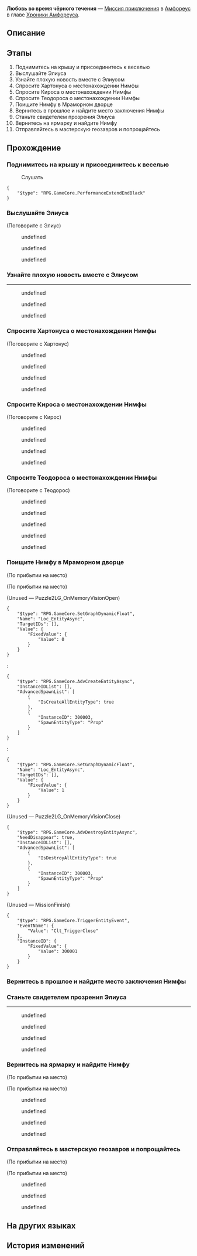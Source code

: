 {{Дополнить|Диалоги.}}
{{Миссия Инфобокс
|id              = 5000407
|Название        = 
|Изображение     = Миссия Освоения Любовь во время чёрного течения.png
|Тип             = Миссия приключения
|События         = 
|Глава           = Хроники Амфореуса
|Условия         = Завершена [[Миссия Освоения]] ''[[О серебряная колесница, мчись на тёмные земли]]''
|Персонажи       = Афрея; Кирос; Нимфа; Первопроходец; Подручный аристократа; Теодорос; Хартонус; Элиус
|СтартЛокация    = Вечный священный город Охема
|Мир             = Амфореус
|Локации         = Вечный священный город Охема
|Предыдущая      = 
|Следующая       = 
|Награды         = Звёздный нефрит*10; Конденсированный эфир*2; Letters with Nympha*1 { text = Переписка с Нимфой }; Кредиты*5 000
}}
'''Любовь во время чёрного течения''' — [[Миссия приключения]] в [[Амфореус]] в главе [[Хроники Амфореуса]].

==Описание==
{{Описание|<!--официальное описание из Перекрёстка судеб-->}}

==Этапы==
# Поднимитесь на крышу и присоединитесь к веселью
# Выслушайте Элиуса
# Узнайте плохую новость вместе с Элиусом
# Спросите Хартонуса о местонахождении Нимфы
# Спросите Кироса о местонахождении Нимфы
# Спросите Теодороса о местонахождении Нимфы
# Поищите Нимфу в Мраморном дворце
# Вернитесь в прошлое и найдите место заключения Нимфы
# Станьте свидетелем прозрения Элиуса
# Вернитесь на ярмарку и найдите Нимфу
# Отправляйтесь в мастерскую геозавров и попрощайтесь

==Прохождение==
{{Дополнить}}

===Поднимитесь на крышу и присоединитесь к веселью===
{{Описание миссии|локация=Вечный священный город Охема|«Любовь - это тихий шёпот, который слышат лишь небеса». Вы стали случайным свидетелем тайного свидания влюблённой пары, и судя по их разговору, у них случилась какая-то размолвка...}}
{{Диалог Начало}}

:{{Диалог|?}} Слушать
<pre>{
	"$type": "RPG.GameCore.PerformanceExtendEndBlack"
}</pre>
:{{tx}}

{{Диалог Конец}}

===Выслушайте Элиуса===
{{Диалог Начало}}

;(Поговорите с Элиус)
:{{tx}}
<!--Unknown TalkSentence: 500047101-->
:{{Диалог|Стрелка}} undefined
:<!--Unknown TalkSentence: 500047103-->
:<!--Unknown TalkSentence: 500047104-->
:<!--Unknown TalkSentence: 500047105-->
:<!--Unknown TalkSentence: 500047106-->
:<!--Unknown TalkSentence: 500047107-->
:<!--Unknown TalkSentence: 500047108-->
:<!--Unknown TalkSentence: 500047109-->
:<!--Unknown TalkSentence: 500047110-->
:<!--Unknown TalkSentence: 500047111-->
:<!--Unknown TalkSentence: 500047112-->
:{{Диалог|Стрелка}} undefined
:<!--Unknown TalkSentence: 500047105-->
:<!--Unknown TalkSentence: 500047106-->
:<!--Unknown TalkSentence: 500047107-->
:<!--Unknown TalkSentence: 500047108-->
:<!--Unknown TalkSentence: 500047109-->
:<!--Unknown TalkSentence: 500047110-->
:<!--Unknown TalkSentence: 500047111-->
:<!--Unknown TalkSentence: 500047112-->
:{{Диалог|Стрелка}} undefined
:<!--Unknown TalkSentence: 500047107-->
:<!--Unknown TalkSentence: 500047108-->
:<!--Unknown TalkSentence: 500047109-->
:<!--Unknown TalkSentence: 500047110-->
:<!--Unknown TalkSentence: 500047111-->
:<!--Unknown TalkSentence: 500047112-->
<!--Unknown TalkSentence: 500047107-->
<!--Unknown TalkSentence: 500047108-->
<!--Unknown TalkSentence: 500047109-->
<!--Unknown TalkSentence: 500047110-->
<!--Unknown TalkSentence: 500047111-->
<!--Unknown TalkSentence: 500047112-->

{{Диалог Конец}}

===Узнайте плохую новость вместе с Элиусом===
{{Диалог Начало}}
----
<!--Unknown TalkSentence: 500047201-->
<!--Unknown TalkSentence: 500047202-->
<!--Unknown TalkSentence: 500047203-->
<!--Unknown TalkSentence: 500047204-->
<!--Unknown TalkSentence: 500047205-->
:{{Диалог|Стрелка}} undefined
:{{Диалог|Стрелка}} undefined
:{{Диалог|Стрелка}} undefined
{{Диалог Конец}}

===Спросите Хартонуса о местонахождении Нимфы===
{{Описание миссии|локация=Вечный священный город Охема|Друзья приходят на помощь в трудную минуту! Элиус решил расспросить продавцов на ярмарке. Возможно, если собрать воедино все зацепки, удастся увидеть полную картину.}}
{{Диалог Начало}}

;(Поговорите с Хартонус)
<!--Unknown TalkSentence: 500047301-->
:{{Диалог|Стрелка}} undefined
<!--Unknown TalkSentence: 500047303-->
<!--Unknown TalkSentence: 500047304-->
:{{Диалог|Стрелка}} undefined
:{{Диалог|Стрелка}} undefined
:{{Диалог|Стрелка}} undefined
<!--Unknown TalkSentence: 500047914-->
{{Диалог Конец}}

===Спросите Кироса о местонахождении Нимфы===
{{Диалог Начало}}

;(Поговорите с Кирос)
<!--Unknown TalkSentence: 500047401-->
:{{Диалог|Стрелка}} undefined
<!--Unknown TalkSentence: 500047403-->
<!--Unknown TalkSentence: 500047404-->
<!--Unknown TalkSentence: 500047405-->
<!--Unknown TalkSentence: 500047406-->
:{{Диалог|Стрелка}} undefined
:{{Диалог|Стрелка}} undefined
:{{Диалог|Стрелка}} undefined
<!--Unknown TalkSentence: 500047915-->
{{Диалог Конец}}

===Спросите Теодороса о местонахождении Нимфы===
{{Диалог Начало}}

;(Поговорите с Теодорос)
<!--Unknown TalkSentence: 500047501-->
:{{Диалог|Стрелка}} undefined
<!--Unknown TalkSentence: 500047503-->
<!--Unknown TalkSentence: 500047504-->
<!--Unknown TalkSentence: 500047505-->
<!--Unknown TalkSentence: 500047506-->
<!--Unknown TalkSentence: 500047507-->
:{{Диалог|Стрелка}} undefined
:{{Диалог|Стрелка}} undefined
:{{Диалог|Стрелка}} undefined
:{{Диалог|Стрелка}} undefined
<!--Unknown TalkSentence: 500047916-->
{{Диалог Конец}}

===Поищите Нимфу в Мраморном дворце===
{{Описание миссии|локация=Вечный священный город Охема|Должен быть способ найти Нимфу в огромном Мраморном дворце.}}
{{Диалог Начало}}
;(По прибытии на место)

;(По прибытии на место)
<!--Unknown TalkSentence: 500047601-->
;(Unused &mdash; Puzzle2LG_OnMemoryVisionOpen)
<pre>{
	"$type": "RPG.GameCore.SetGraphDynamicFloat",
	"Name": "Loc_EntityAsync",
	"TargetIDs": [],
	"Value": {
		"FixedValue": {
			"Value": 0
		}
	}
}</pre>
:<pre>{
	"$type": "RPG.GameCore.AdvCreateEntityAsync",
	"InstanceIDList": [],
	"AdvancedSpawnList": [
		{
			"IsCreateAllEntityType": true
		},
		{
			"InstanceID": 300003,
			"SpawnEntityType": "Prop"
		}
	]
}</pre>
:<pre>{
	"$type": "RPG.GameCore.SetGraphDynamicFloat",
	"Name": "Loc_EntityAsync",
	"TargetIDs": [],
	"Value": {
		"FixedValue": {
			"Value": 1
		}
	}
}</pre>

;(Unused &mdash; Puzzle2LG_OnMemoryVisionClose)
<pre>{
	"$type": "RPG.GameCore.AdvDestroyEntityAsync",
	"NeedDisappear": true,
	"InstanceIDList": [],
	"AdvancedSpawnList": [
		{
			"IsDestroyAllEntityType": true
		},
		{
			"InstanceID": 300003,
			"SpawnEntityType": "Prop"
		}
	]
}</pre>

;(Unused &mdash; MissionFinish)
<pre>{
	"$type": "RPG.GameCore.TriggerEntityEvent",
	"EventName": {
		"Value": "Clt_TriggerClose"
	},
	"InstanceID": {
		"FixedValue": {
			"Value": 300001
		}
	}
}</pre>
{{Диалог Конец}}

===Вернитесь в прошлое и найдите место заключения Нимфы===
{{Диалог Начало}}
{{Диалог Конец}}

===Станьте свидетелем прозрения Элиуса===
{{Описание миссии|локация=Вечный священный город Охема|Юноша уверен, что ничто не остановит его на пути к любви.}}
{{Диалог Начало}}
----
:{{tx}}
<!--Unknown TalkSentence: 500047701-->
:{{Диалог|Стрелка}} undefined
:{{Диалог|Стрелка}} undefined
:{{Диалог|Стрелка}} undefined
:{{Диалог|Стрелка}} undefined
{{Диалог Конец}}

===Вернитесь на ярмарку и найдите Нимфу===
{{Диалог Начало}}
;(По прибытии на место)

;(По прибытии на место)
<!--Unknown TalkSentence: 500047801-->
<!--Unknown TalkSentence: 500047802-->
<!--Unknown TalkSentence: 500047803-->
<!--Unknown TalkSentence: 500047804-->
<!--Unknown TalkSentence: 500047805-->
:{{Диалог|Стрелка}} undefined
:{{Диалог|Стрелка}} undefined
:{{Диалог|Стрелка}} undefined
:{{Диалог|Стрелка}} undefined
{{Диалог Конец}}

===Отправляйтесь в мастерскую геозавров и попрощайтесь===
{{Описание миссии|локация=Вечный священный город Охема|История подходит к концу. Это будет счастливый конец или начнётся новая трагедия? Вы безмолвно молите о том, чтобы весы судьбы склонились к первому варианту.}}
{{Диалог Начало}}
;(По прибытии на место)

;(По прибытии на место)
<!--Unknown TalkSentence: 500047901-->
<!--Unknown TalkSentence: 500047902-->
<!--Unknown TalkSentence: 500047903-->
<!--Unknown TalkSentence: 500047904-->
:{{Диалог|Стрелка}} undefined
:{{Диалог|Стрелка}} undefined
:{{Диалог|Стрелка}} undefined
{{Диалог Конец}}

==На других языках==
{{На других языках
|en   = Love in the Time of Black Tide
|zhs  = 黑潮时期的爱情
|zht  = 愛在黑潮蔓延時
|ja   = 暗黒の潮時代の愛
|ko   = 검은 물결 시대의 사랑
|es   = El amor en tiempos de la marea oscura
|fr   = L'amour au temps de la Marée noire
|ru   = Любовь во время чёрного течения
|th   = ความรักในช่วงคลื่นทมิฬ
|vi   = Tình Yêu Thời Kỳ Thủy Triều Đen
|de   = Die Liebe in den Zeiten der Schwarzen Flut
|id   = Cinta di Era Gelombang Hitam
|pt   = Amor nos Tempos da Maré Negra
}}

==История изменений==
{{История изменений|3.0}}
